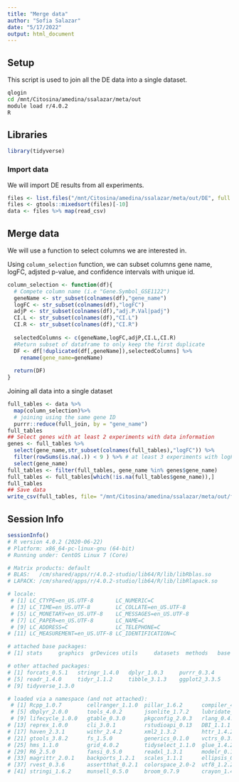 ```yaml
---
title: "Merge data"
author: "Sofia Salazar"
date: "5/17/2022"
output: html_document
---
```


## Setup

This script is used to join all the DE data into a single dataset.

```bash
qlogin
cd /mnt/Citosina/amedina/ssalazar/meta/out
module load r/4.0.2
R
```

## Libraries

```r
library(tidyverse)
```

### Import data

We will import DE results from all experiments. 

```r
files <- list.files("/mnt/Citosina/amedina/ssalazar/meta/out/DE", full.names = T)
files <- gtools::mixedsort(files)[-10]
data <- files %>% map(read_csv)
```

## Merge data

We will use a function to select columns we are interested in.

Using `column_selection` function, we can subset columns gene name,
logFC, adjsted p-value, and confidence intervals with unique id. 

```r
column_selection <- function(df){
  # Compete column name (i.e "Gene.Symbol_GSE1122")
  geneName <- str_subset(colnames(df),"gene_name")
  logFC <- str_subset(colnames(df),"logFC")
  adjP <- str_subset(colnames(df),"adj.P.Val|padj")
  CI.L <- str_subset(colnames(df),"CI.L")
  CI.R <- str_subset(colnames(df),"CI.R")
  
  selectedColumns <- c(geneName,logFC,adjP,CI.L,CI.R)
  #Return subset of dataframe to only keep the first duplicate
  DF <- df[!duplicated(df[,geneName]),selectedColumns] %>%
    rename(gene_name=geneName)
  
  return(DF)
}
```

Joining all data into a single dataset

```r
full_tables <- data %>% 
  map(column_selection)%>% 
  # joining using the same gene ID
  purrr::reduce(full_join, by = "gene_name") 
full_tables  
## Select genes with at least 2 experiments with data information
genes <- full_tables %>% 
  select(gene_name,str_subset(colnames(full_tables),"logFC")) %>%
  filter(rowSums(is.na(.)) < 9 ) %>% # at least 3 experiments with logFC (9/12 NA)
  select(gene_name)
full_tables <- filter(full_tables, gene_name %in% genes$gene_name)
full_tables <- full_tables[which(!is.na(full_tables$gene_name)),]
full_tables
## Save data 
write_csv(full_tables, file= "/mnt/Citosina/amedina/ssalazar/meta/out/fullTables.csv")
```

## Session Info
```r
sessionInfo()
# R version 4.0.2 (2020-06-22)
# Platform: x86_64-pc-linux-gnu (64-bit)
# Running under: CentOS Linux 7 (Core)

# Matrix products: default
# BLAS:   /cm/shared/apps/r/4.0.2-studio/lib64/R/lib/libRblas.so
# LAPACK: /cm/shared/apps/r/4.0.2-studio/lib64/R/lib/libRlapack.so

# locale:
 # [1] LC_CTYPE=en_US.UTF-8       LC_NUMERIC=C              
 # [3] LC_TIME=en_US.UTF-8        LC_COLLATE=en_US.UTF-8    
 # [5] LC_MONETARY=en_US.UTF-8    LC_MESSAGES=en_US.UTF-8   
 # [7] LC_PAPER=en_US.UTF-8       LC_NAME=C                 
 # [9] LC_ADDRESS=C               LC_TELEPHONE=C            
# [11] LC_MEASUREMENT=en_US.UTF-8 LC_IDENTIFICATION=C       

# attached base packages:
# [1] stats     graphics  grDevices utils     datasets  methods   base     

# other attached packages:
# [1] forcats_0.5.1   stringr_1.4.0   dplyr_1.0.3     purrr_0.3.4    
# [5] readr_1.4.0     tidyr_1.1.2     tibble_3.1.3    ggplot2_3.3.5  
# [9] tidyverse_1.3.0

# loaded via a namespace (and not attached):
 # [1] Rcpp_1.0.7        cellranger_1.1.0  pillar_1.6.2      compiler_4.0.2   
 # [5] dbplyr_2.0.0      tools_4.0.2       jsonlite_1.7.2    lubridate_1.7.9.2
 # [9] lifecycle_1.0.0   gtable_0.3.0      pkgconfig_2.0.3   rlang_0.4.11     
# [13] reprex_1.0.0      cli_3.0.1         rstudioapi_0.13   DBI_1.1.1        
# [17] haven_2.3.1       withr_2.4.2       xml2_1.3.2        httr_1.4.2       
# [21] gtools_3.8.2      fs_1.5.0          generics_0.1.0    vctrs_0.3.8      
# [25] hms_1.1.0         grid_4.0.2        tidyselect_1.1.0  glue_1.4.2       
# [29] R6_2.5.0          fansi_0.5.0       readxl_1.3.1      modelr_0.1.8     
# [33] magrittr_2.0.1    backports_1.2.1   scales_1.1.1      ellipsis_0.3.2   
# [37] rvest_0.3.6       assertthat_0.2.1  colorspace_2.0-2  utf8_1.2.2       
# [41] stringi_1.6.2     munsell_0.5.0     broom_0.7.9       crayon_1.4.1 
```

